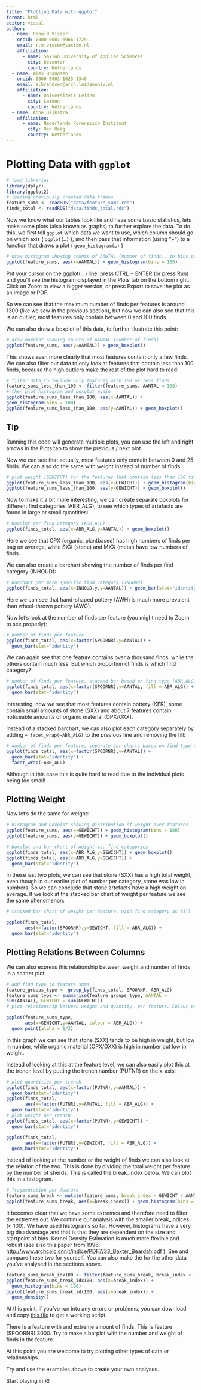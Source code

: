 ```yaml
---
title: "Plotting Data with ggplot"
format: html
editor: visual
author:
  - name: Ronald Visser
    orcid: 0000-0001-6966-1729
    email: r.m.visser@saxion.nl
    affiliation: 
      - name: Saxion University of Applied Sciences
        city: Deventer
        country: Netherlands
  - name: Alex Brandsen
    orcid: 0000-0003-1623-1340
    email: a.brandsen@arch.leidenuniv.nl
    affiliation: 
      - name: Universiteit Leiden
        city: Leiden
        country: Netherlands
  - name: Anne Dijkstra
    affiliation: 
      - name: Nederlands Forensisch Instituut
        city: Den Haag
        country: Netherlands
---
```


# Plotting Data with `ggplot`

```r
# load libraries
library(dplyr)
library(ggplot2)
# loading previously created data.frames
feature_sums <- readRDS("data/feature_sums.rds")
finds_total <- readRDS("data/finds_total.rds")
```

Now we know what our tables look like and have some basic statistics, lets make some plots (also known as graphs) to further explore the data. To do this, we first tell `ggplot` which data we want to use, which column should go on which axis ( `ggplot(…)` ), and then pass that information (using "+") to a function that draws a plot ( `geom_histogram(…)` )

```r
# draw histogram showing counts of AANTAL (number of finds), in bins of 100 (divide data in 100 parts)
ggplot(feature_sums, aes(x=AANTAL)) + geom_histogram(bins = 100)
```

Put your cursor on the ggplot(...) line, press CTRL + ENTER (or press Run) and you'll see the histogram displayed in the Plots tab on the bottom right. Click on Zoom to view a bigger version, or press Export to save the plot as an image or PDF.

So we can see that the maximum number of finds per features is around 1300 (like we saw in the previous section), but now we can also see that this is an outlier; most features only contain between 0 and 100 finds.

We can also draw a boxplot of this data, to further illustrate this point:

```r
# draw boxplot showing counts of AANTAL (number of finds)
ggplot(feature_sums, aes(y=AANTAL)) + geom_boxplot()
```

This shows even more clearly that most features contain only a few finds. We can also filter our data to only look at features that contain less than 100 finds, because the high outliers make the rest of the plot hard to read:

```r
# filter data to include only features with 100 or less finds
feature_sums_less_than_100 <- filter(feature_sums, AANTAL < 100)
# then plot histogram and boxplot again
ggplot(feature_sums_less_than_100, aes(x=AANTAL)) +
geom_histogram(bins = 100)
ggplot(feature_sums_less_than_100, aes(y=AANTAL)) + geom_boxplot()
```

::: callout-tip
## Tip

Running this code will generate multiple plots, you can use the left and right arrows in the Plots tab to show the previous / next plot.
:::

Now we can see that actually, most features only contain between 0 and 25 finds. We can also do the same with weight instead of number of finds:

```r
# plot weight (GEWICHT) for the features that contain less than 100 finds
ggplot(feature_sums_less_than_100, aes(x=GEWICHT)) + geom_histogram(bins = 100)
ggplot(feature_sums_less_than_100, aes(y=GEWICHT)) + geom_boxplot()
```

Now to make it a bit more interesting, we can create separate boxplots for different find categories (ABR_ALG), to see which types of artefacts are found in large or small quantities:

```r
# boxplot per find category (ABR_ALG)
ggplot(finds_total, aes(x=ABR_ALG,y=AANTAL)) + geom_boxplot()
```

Here we see that OPX (organic, plantbased) has high numbers of finds per bag on average, while SXX (stone) and MXX (metal) have low numbers of finds.

We can also create a barchart showing the number of finds per find category (INHOUD):

```r
# barchart per more specific find category (INHOUD)
ggplot(finds_total, aes(x=INHOUD.y,y=AANTAL)) + geom_bar(stat="identity")

```

Here we can see that hand-shaped pottery (AWH) is much more prevalent than wheel-thrown pottery (AWG).

Now let's look at the number of finds per feature (you might need to Zoom to see properly):

```r
# number of finds per feature
ggplot(finds_total, aes(x=factor(SPOORNR),y=AANTAL)) + 
  geom_bar(stat="identity")
```

We can again see that one feature contains over a thousand finds, while the others contain much less. But which proportion of finds is which find category?

```r
# number of finds per feature, stacked bar based on find type (ABR_ALG)
ggplot(finds_total, aes(x=factor(SPOORNR),y=AANTAL, fill = ABR_ALG)) + 
  geom_bar(stat="identity")
```

Interesting, now we see that most features contain pottery (KER), some contain small amounts of stone (SXX) and about 7 features contain noticeable amounts of organic material (OPX/OXX).

Instead of a stacked barchart, we can also plot each category separately by adding `+ facet_wrap(~ABR_ALG)` to the previous line and removing the fill:

```r
# number of finds per feature, separate bar charts based on find type (ABR_ALG)
ggplot(finds_total, aes(x=factor(SPOORNR),y=AANTAL)) + 
  geom_bar(stat="identity") + 
  facet_wrap(~ABR_ALG)
```

Although in this case this is quite hard to read due to the individual plots being too small!

## Plotting Weight

Now let's do the same for weight:

```r
# histogram and boxplot showing distribution of weight over features
ggplot(feature_sums, aes(x=GEWICHT)) + geom_histogram(bins = 100)
ggplot(feature_sums, aes(y=GEWICHT)) + geom_boxplot()

# boxplot and bar chart of weight vs. find categories
ggplot(finds_total, aes(x=ABR_ALG,y=GEWICHT)) + geom_boxplot()
ggplot(finds_total, aes(x=ABR_ALG,y=GEWICHT)) + 
  geom_bar(stat="identity")
```

In these last two plots, we can see that stone (SXX) has a high total weight, even though in our earlier plot of number per category, stone was low in numbers. So we can conclude that stone artefacts have a high weight on average. If we look at the stacked bar chart of weight per feature we see the same phenomenon:

```r
# stacked bar chart of weight per feature, with find category as fill

ggplot(finds_total, 
       aes(x=factor(SPOORNR),y=GEWICHT, fill = ABR_ALG)) +
  geom_bar(stat="identity")
```

## Plotting Relations Between Columns

We can also express this relationship between weight and number of finds in a scatter plot:

```r
# add find type to feature sums
feature_groups_type <- group_by(finds_total, SPOORNR, ABR_ALG)
feature_sums_type <- summarise(feature_groups_type, AANTAL =
sum(AANTAL), GEWICHT = sum(GEWICHT))
# plot relationship between weight and quantity, per feature. Colour per find type

ggplot(feature_sums_type, 
       aes(x=GEWICHT,y=AANTAL, colour = ABR_ALG)) +
  geom_point(alpha = 1/3)
```

In this graph we can see that stone (SXX) tends to be high in weight, but low in number, while organic material (OPX/OXX) is high in number but low in weight.

Instead of looking at this at the feature level, we can also easily plot this at the trench level by putting the trench number (PUTNR) on the x-axis:

```r
# plot quantities per trench
ggplot(finds_total, aes(x=factor(PUTNR),y=AANTAL)) + 
  geom_bar(stat="identity")
ggplot(finds_total, 
       aes(x=factor(PUTNR),y=AANTAL, fill = ABR_ALG)) + 
  geom_bar(stat="identity")
# plot weight per trench
ggplot(finds_total, aes(x=factor(PUTNR),y=GEWICHT)) + 
  geom_bar(stat="identity")

ggplot(finds_total, 
       aes(x=factor(PUTNR),y=GEWICHT, fill = ABR_ALG)) +
  geom_bar(stat="identity")
```

Instead of looking at the number or the weight of finds we can also look at the relation of the two. This is done by dividing the total weight per feature by the number of sherds. This is called the break_index below. We can plot this in a histogram.

```r
# fragmentation per feature
feature_sums_break <- mutate(feature_sums, break_index = GEWICHT / AANTAL)
ggplot(feature_sums_break, aes(x=break_index)) + geom_histogram(bins = 100)
```

It becomes clear that we have some extremes and therefore need to filter the extremes out. We continue our analysis with the smaller break_indices (\< 100). We have used histograms so far. However, histograms have a very big disadvantage and that is that they are dependent on the size and startpoint of bins. Kernel Density Estimation is much more flexible and robust (see also this paper from 1996: <http://www.archcalc.cnr.it/indice/PDF7/33_Baxter_Beardah.pdf> ). See and compare these two for yourself. You can also make the for the other data you've analysed in the sections above.

```r
feature_sums_break_idx100 <- filter(feature_sums_break, break_index < 100)
ggplot(feature_sums_break_idx100, aes(x=break_index)) + 
  geom_histogram(bins = 100)
ggplot(feature_sums_break_idx100, aes(x=break_index)) + 
  geom_density()
```

At this point, if you've run into any errors or problems, you can download and copy [this file](R/checkpoint2.R) to get a working script.

There is a feature with and extreme amount of finds. This is feature (SPOORNR) 3000. Try to make a barplot with the number and weight of finds in the feature.

At this point you are welcome to try plotting other types of data or relationships.

Try and use the examples above to create your own analyses.

Start playing in R!

